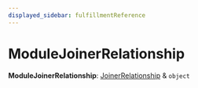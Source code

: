 ```yaml
---
displayed_sidebar: fulfillmentReference
---
```



# ModuleJoinerRelationship

 **ModuleJoinerRelationship**: [JoinerRelationship](fulfillment.JoinerRelationship.mdx) & `object`

